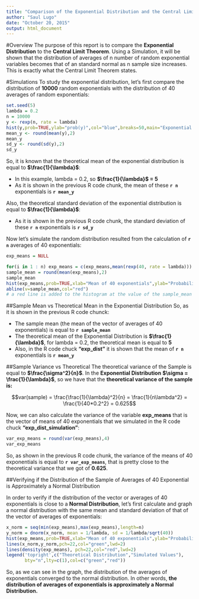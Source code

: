 ```yaml
---
title: "Comparison of the Exponential Distribution and the Central Limit Theorem"
author: "Saul Lugo"
date: "October 20, 2015"
output: html_document
---
```


#Overview
The purpose of this report is to compare the **Exponential Distribution** to the **Central Limit Theorem**. Using a Simulation, it will be shown that the distribution of averages of n number of random exponential variables becomes that of an standard normal as n sample size increases. This is exactly what the Central Limit Theorem states.

#Simulations
To study the exponential distribution, let's first compare the distribution of **10000** random exponentials with the distribution of 40 averages of random exponentials:


```r
set.seed(5)
lambda = 0.2
n = 10000
y <- rexp(n, rate = lambda)
hist(y,prob=TRUE,ylab="prob(y)",col="blue",breaks=50,main="Exponential Distribution")
mean_y <- round(mean(y),2)
mean_y
sd_y <- round(sd(y),2)
sd_y 
```

So, it is known that the theoretical mean of the exponential distribution is equal to **$\frac{1}{\lambda}$**: 

- In this example, lambda = 0.2, so **$\frac{1}{\lambda}$ = 5**
- As it is shown in the previous R code chunk, the mean of these **`r n`** exponentials is **`r mean_y`**

Also, the theoretical standard deviation of the exponential distribution is equal to **$\frac{1}{\lambda}$**:

- As it is shown in the previous R code chunk, the standard deviation of these **`r n`** exponentials is **`r sd_y`**

Now let's simulate the random distribution resulted from the calculation of **`r n`** averages of 40 exponentials:

```r
exp_means = NULL

for(i in 1 : n) exp_means = c(exp_means,mean(rexp(40, rate = lambda)))
sample_mean = round(mean(exp_means),2)
sample_mean
hist(exp_means,prob=TRUE,xlab="Mean of 40 exponentials",ylab="Probability of exp_means",col="blue",breaks=50,main="Distribution of Averages of 40 Exponentials")
abline(v=sample_mean,col="red")
# a red line is added to the histogram at the value of the sample_mean
```

##Sample Mean vs Theoretical Mean in the Exponential Distribution
So, as it is shown in the previous R code chunck:

- The sample mean (the mean of the vector of averages of 40 exponentials) is equal to **`r sample_mean`**
- The theoretical mean of the Exponential Distribution is **$\frac{1}{\lambda}$**, for lambda = 0.2, the theoretical mean is equal to **5**
- Also, in the R code chuck **"exp_dist"** it is shown that the mean of **`r n`** exponentials is **`r mean_y`**
        
##Sample Variance vs Theoretical
The theoretical variance of the Sample is equal to **$\frac{\sigma^2}{n}$**. In the **Exponential Distribution** **$\sigma = \frac{1}{\lambda}$**, so we have that the **theoretical variance of the sample is:**

$$var(sample) = \frac{\frac{1}{\lambda}^2}{n} = \frac{1}{n\lambda^2} = \frac{1}{40*0.2^2} = 0.625$$

Now, we can also calculate the variance of the variable **exp_means** that is the vector of means of 40 exponentials that we simulated in the R code chuck **"exp_dist_simulation"**:

```r
var_exp_means = round(var(exp_means),4)
var_exp_means
```

So, as shown in the previous R code chunk, the variance of the means of 40 exponentials is equal to **`r var_exp_means`**, that is pretty close to the theoretical variance that we got of **0.625**.

##Verifying if the Distribution of the Sample of Averages of 40 Exponential is Approximately a Normal Distribution

In order to verify if the distribution of the vector or averages of 40 exponentials is close to a **Normal Distribution**, let's first calculate and graph a normal distribution with the same mean and standard deviation of that of the vector of averages of exponentials:

```r
x_norm = seq(min(exp_means),max(exp_means),length=n)
y_norm = dnorm(x_norm, mean = 1/lambda, sd = 1/lambda/sqrt(40))
hist(exp_means,prob=TRUE,xlab="Mean of 40 exponentials",ylab="Probability of exp_means",col="blue",breaks=50,main="Mean of 40 Exp Dist vs Normal Dist")
lines(x_norm,y_norm,pch=22,col="green",lwd=2)
lines(density(exp_means), pch=22,col="red",lwd=2)
legend('topright',c("Theoretical Distribution","Simulated Values"),
       bty="n",lty=c(1),col=c("green","red"))
```

So, as we can see in the graph, the distribution of the averages of exponentials converged to the normal distribution. In other words, **the distribution of averages of exponentials is approximately a Normal Distribution.**


